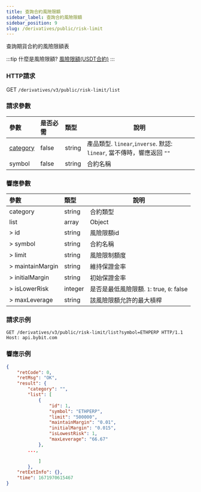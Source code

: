 ```yaml
---
title: 查詢合約風險限額
sidebar_label: 查詢合約風險限額
sidebar_position: 9
slug: /derivatives/public/risk-limit
---
```


查詢期貨合約的風險限額表

:::tip
什麼是風險限額? <a href="https://www.bybit.com/zh-TW/help-center/bybitHC_Article?language=zh_TW&id=000001164">風險限額(USDT合約)</a>
:::

### HTTP請求
GET `/derivatives/v3/public/risk-limit/list`

### 請求參數
| 參數 | 是否必需 | 類型 | 說明|
|:----- |:-------|:-----|------ |
|[category](../enum#category) |false |string |產品類型. `linear`,`inverse`. 默認: `linear`, 當不傳時，響應返回 `""`|
|symbol |false |string |合約名稱|

### 響應參數
| 參數 | 類型 | 說明|
|:----- |:-----|----- |
|category |string |合約類型 |
|list |array |Object |
|> id |string |風險限額id |
|> symbol |string |合約名稱 |
|> limit |string |風險限制額度 |
|> maintainMargin |string |維持保證金率 |
|> initialMargin |string |初始保證金率 |
|> isLowerRisk |integer |是否是最低風險限額. `1`: true, `0`: false |
|> maxLeverage |string |該風險限額允許的最大槓桿 |

### 請求示例

<Tabs>
<TabItem value="console-linear" label="linear">

```http
GET /derivatives/v3/public/risk-limit/list?symbol=ETHPERP HTTP/1.1
Host: api.bybit.com
```

</TabItem>
</Tabs>

### 響應示例

<Tabs>
<TabItem value="js linear" label="linear">

```json
{
    "retCode": 0,
    "retMsg": "OK",
    "result": {
        "category": "",
        "list": [
            {
                "id": 1,
                "symbol": "ETHPERP",
                "limit": "500000",
                "maintainMargin": "0.01",
                "initialMargin": "0.015",
                "isLowestRisk": 1,
                "maxLeverage": "66.67"
            },
        ...,

            ]
        },
    "retExtInfo": {},
    "time": 1671970615467
}
```
</TabItem>
</Tabs>